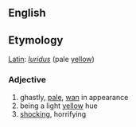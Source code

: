 ==English==
==Etymology==
[[Latin]]: ''[[luridus]]'' (pale [[yellow]])

===Adjective===
#ghastly, [[pale]], [[wan]] in appearance
#being a light [[yellow]] hue
#[[shocking]], horrifying